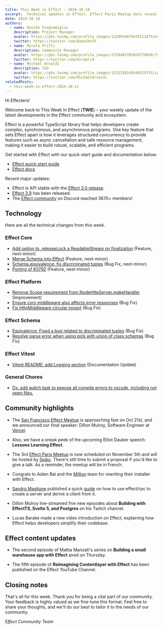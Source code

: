 ```yaml
---
title: This Week in Effect - 2024-10-18
excerpt:  Technical updates in Effect. Effect Paris Meetup date reveal. San Francisco Effect Meetup final speaker announcement.
date: 2024-10-18
authors:
  - name: Davide Scognamiglio
    description: Project Manager
    avatar: https://pbs.twimg.com/profile_images/1329959878476111875/evHG8VX6_400x400.jpg
    twitter: https://twitter.com/DadeSkoTV
  - name: Mirela Prifti
    description: Community Manager
    avatar: https://pbs.twimg.com/profile_images/1728403785024770048/frKphayT_400x400.jpg
    twitter: https://twitter.com/mirepri4
  - name: Michael Arnaldi
    description: CEO
    avatar: https://pbs.twimg.com/profile_images/1232338149340319751/Ln9nNWyk_400x400.jpg
    twitter: https://twitter.com/MichaelArnaldi
relatedPosts:
  - this-week-in-effect-2024-10-11
---
```


Hi Effecters! 

Welcome back to This Week In Effect (**TWIE**) – your weekly update of the latest developments in the Effect community and ecosystem.

Effect is a powerful TypeScript library that helps developers create complex, synchronous, and asynchronous programs. One key feature that sets Effect apart is how it leverages structured concurrency to provide features such as async cancellation and safe resource management, making it easier to build robust, scalable, and efficient programs.

Get started with Effect with our quick-start guide and documentation below:

- [Effect quick-start guide](/docs/quickstart)
- [Effect docs](/docs/introduction)

Recent major updates:

- Effect is API stable with the [Effect 3.0 release](https://effect.website/blog/effect-3.0).
- [Effect 3.9](https://effect.website/blog/effect-3.9) has been released.
- The [Effect community](https://discord.gg/effect-ts) on Discord reached 3670+ members!


## Technology

Here are all the technical changes from this week.

### Effect Core
+ [Add option to .releaseLock a ReadableStream on finalization](https://github.com/Effect-TS/effect/pull/3771) (Feature, next-minor)
+ [Merge Schema into Effect](https://github.com/Effect-TS/effect/pull/3772) (Feature, next-minor)
+ [Schema.equivalence: fix discriminated tuples](https://github.com/Effect-TS/effect/pull/3789) (Bug Fix, next-minor)
+ [Porting of #3792](https://github.com/Effect-TS/effect/pull/3793) (Feature, next-minor)

### Effect Platform
+ [Remove Scope requirement from NodeHttpServer.makeHandler](https://github.com/Effect-TS/effect/pull/3779) (Improvement)
+ [Ensure cors middleware also affects error responses](https://github.com/Effect-TS/effect/pull/3780) (Bug Fix)
+ [Fix HttpMiddleware circular import](https://github.com/Effect-TS/effect/pull/3784) (Bug Fix)

### Effect Schema
+ [Equivalence: Fixed a bug related to discriminated tuples](https://github.com/Effect-TS/effect/pull/3790) (Bug Fix)
+ [Resolve parse error when using pick with union of class schemas](https://github.com/Effect-TS/effect/pull/3792) (Bug Fix)

### Effect Vitest
+ [Vitest README: add Logging section](https://github.com/Effect-TS/effect/pull/3795) (Documentation Update)

### General Chores
+ [Dx: add watch task to expose all compile errors to vscode, including not open files.](https://github.com/Effect-TS/effect/pull/3722)


## Community highlights

+  The [San Francisco Effect Meetup](https://lu.ma/gmk2jzd2) is approaching fast on Oct 21st, and we announced our final speaker: Dillon Mulroy, Software Engineer at [Vercel](https://vercel.com).
<Tweet id="1845862419840872808" />

+ Also, we have a sneak peek of the upcoming Elliot Dauber speech: **Lessons Learning Effect**.
<Tweet id="1846584639181504788" />

+ The 3rd [Effect Paris Meetup](https://www.meetup.com/fr-FR/effect-paris/events/304021172/?eventorigin=group_upcoming_events) is now scheduled on November 5th and will be hosted by [Spiko](https://www.spiko.xyz/). There's still time to submit a proposal if you'd like to give a talk. As a reminder, the meetup will be in French.
<Tweet id="1846142515583262767" />

+ Congrats to Aiden Bai and the [Million](https://million.dev/) team for rewriting their installer with Effect.
<Tweet id="1845943360194073037" />

+ [Sandro Maglione](https://x.com/SandroMaglione) published a quick [guide](https://www.typeonce.dev/snippet/effect-rpc-http-client-complete-example) on how to use effect/rpc to create a server and derive a client from it.
<Tweet id="1846860321685696715" />

+ Dillon Mulroy live-streamed five new episodes about **Building with EffectTS, Svelte 5, and Postgres** on his Twitch channel.
<TwitchPlayerNonInteractive video="2273151744" />

+ Lucas Barake made a new video introduction on Effect, explaining how Effect helps developers simplify their codebase.
<YouTube url="https://www.youtube.com/embed/X_Qgm7AawUc?si=p_GPapueTc8MQ49z" />

## Effect content updates

+ The second episode of Mattia Manzati's series on **Building a small warehouse app with Effect** aired on Thursday.
<Tweet id="" />

+ The fifth episode of **Reimagining Contentlayer with Effect** has been published on the Effect YouTube Channel.
<YouTube url="https://www.youtube.com/embed/5maIh13qhCo?si=wMvPuqhc0WnODa2_" />

## Closing notes

That's all for this week. Thank you for being a vital part of our community. Your feedback is highly valued as we fine-tune this format. Feel free to share your thoughts, and we'll do our best to tailor it to the needs of our community.

_Effect Community Team_

